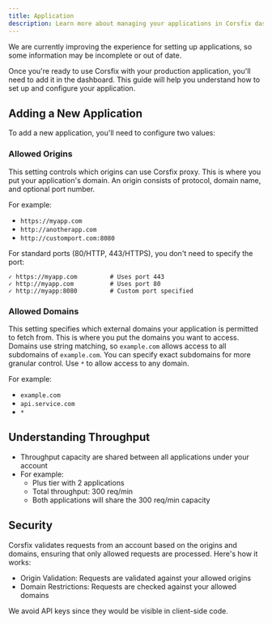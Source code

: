 ```yaml
---
title: Application
description: Learn more about managing your applications in Corsfix dashboard.
---
```



<Aside>We are currently improving the experience for setting up applications, so some information may be incomplete or out of date.</Aside>

Once you're ready to use Corsfix with your production application, you'll need to add it in the dashboard. This guide will help you understand how to set up and configure your application.

## Adding a New Application

To add a new application, you'll need to configure two values:

### Allowed Origins

This setting controls which origins can use Corsfix proxy. This is where you put your application's domain.
An origin consists of protocol, domain name, and optional port number.

For example:

- `https://myapp.com`
- `http://anotherapp.com`
- `http://customport.com:8080`

For standard ports (80/HTTP, 443/HTTPS), you don't need to specify the port:

```text
✓ https://myapp.com         # Uses port 443
✓ http://myapp.com          # Uses port 80
✓ http://myapp:8080         # Custom port specified
```

### Allowed Domains

This setting specifies which external domains your application is permitted to fetch from. This is where you put the domains you want to access.
Domains use string matching, so `example.com` allows access to all subdomains of `example.com`. You can specify exact subdomains for more granular control. Use `*` to allow access to any domain.

For example:

- `example.com`
- `api.service.com`
- `*`

## Understanding Throughput

- Throughput capacity are shared between all applications under your account
- For example:
  - Plus tier with 2 applications
  - Total throughput: 300 req/min
  - Both applications will share the 300 req/min capacity

## Security

Corsfix validates requests from an account based on the origins and domains, ensuring that only allowed requests are processed. Here's how it works:

- Origin Validation: Requests are validated against your allowed origins
- Domain Restrictions: Requests are checked against your allowed domains

We avoid API keys since they would be visible in client-side code.
